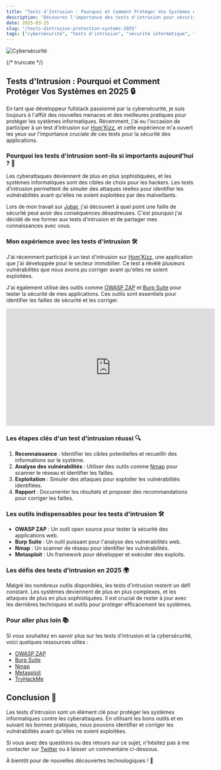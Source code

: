 ```yaml
---
title: "Tests d'Intrusion : Pourquoi et Comment Protéger Vos Systèmes en 2025"
description: "Découvrez l'importance des tests d'intrusion pour sécuriser vos applications et systèmes, avec des exemples concrets et des bonnes pratiques"
date: 2025-03-25
slug: "/tests-dintrusion-protection-systems-2025"
tags: ["cybersécurité", "tests d'intrusion", "sécurité informatique", "hacking éthique", "protection des données"]
---
```



![Cybersécurité](https://images.unsplash.com/photo-1526374965595-1644231b5831?ixlib=rb-4.0.3&ixid=M3wxMjA3fDB8MHxwaG90by1wYWdlfHx8fGVufDB8fHx8fA%3D%3D&auto=format&fit=crop&w=1470&q=80)

<HorizontalDisplay />

{/* truncate */}

## Tests d'Intrusion : Pourquoi et Comment Protéger Vos Systèmes en 2025 🔒

En tant que développeur fullstack passionné par la cybersécurité, je suis toujours à l'affût des nouvelles menaces et des meilleures pratiques pour protéger les systèmes informatiques. Récemment, j'ai eu l'occasion de participer à un test d'intrusion sur [Hom'Kizz](https://homkizz.com/fr-FR), et cette expérience m'a ouvert les yeux sur l'importance cruciale de ces tests pour la sécurité des applications.

### Pourquoi les tests d'intrusion sont-ils si importants aujourd'hui ? 🤔

Les cyberattaques deviennent de plus en plus sophistiquées, et les systèmes informatiques sont des cibles de choix pour les hackers. Les tests d'intrusion permettent de simuler des attaques réelles pour identifier les vulnérabilités avant qu'elles ne soient exploitées par des malveillants.

Lors de mon travail sur [Jobar](https://www.npmjs.com/package/jobar), j'ai découvert à quel point une faille de sécurité peut avoir des conséquences désastreuses. C'est pourquoi j'ai décidé de me former aux tests d'intrusion et de partager mes connaissances avec vous.

### Mon expérience avec les tests d'intrusion 🛠️

J'ai récemment participé à un test d'intrusion sur [Hom'Kizz](https://homkizz.com/fr-FR), une application que j'ai développée pour le secteur immobilier. Ce test a révélé plusieurs vulnérabilités que nous avons pu corriger avant qu'elles ne soient exploitées.

J'ai également utilisé des outils comme [OWASP ZAP](https://www.zaproxy.org/) et [Burp Suite](https://portswigger.net/burp) pour tester la sécurité de mes applications. Ces outils sont essentiels pour identifier les failles de sécurité et les corriger.

<iframe width="560" height="315" src="https://www.youtube.com/embed/dQw4w9WgXcQ" title="YouTube video player" frameborder="0" allow="accelerometer; autoplay; clipboard-write; encrypted-media; gyroscope; picture-in-picture" allowfullscreen></iframe>

### Les étapes clés d'un test d'intrusion réussi 🔍

1. **Reconnaissance** : Identifier les cibles potentielles et recueillir des informations sur le système.
2. **Analyse des vulnérabilités** : Utiliser des outils comme [Nmap](https://nmap.org/) pour scanner le réseau et identifier les failles.
3. **Exploitation** : Simuler des attaques pour exploiter les vulnérabilités identifiées.
4. **Rapport** : Documenter les résultats et proposer des recommandations pour corriger les failles.

### Les outils indispensables pour les tests d'intrusion 🛠️

- **OWASP ZAP** : Un outil open source pour tester la sécurité des applications web.
- **Burp Suite** : Un outil puissant pour l'analyse des vulnérabilités web.
- **Nmap** : Un scanner de réseau pour identifier les vulnérabilités.
- **Metasploit** : Un framework pour développer et exécuter des exploits.

### Les défis des tests d'intrusion en 2025 🌍

Malgré les nombreux outils disponibles, les tests d'intrusion restent un défi constant. Les systèmes deviennent de plus en plus complexes, et les attaques de plus en plus sophistiquées. Il est crucial de rester à jour avec les dernières techniques et outils pour protéger efficacement les systèmes.

### Pour aller plus loin 📚

Si vous souhaitez en savoir plus sur les tests d'intrusion et la cybersécurité, voici quelques ressources utiles :

- [OWASP ZAP](https://www.zaproxy.org/)
- [Burp Suite](https://portswigger.net/burp)
- [Nmap](https://nmap.org/)
- [Metasploit](https://www.metasploit.com/)
- [TryHackMe](https://tryhackme.com/)

<ArialInArticle />

## Conclusion 🎯

Les tests d'intrusion sont un élément clé pour protéger les systèmes informatiques contre les cyberattaques. En utilisant les bons outils et en suivant les bonnes pratiques, nous pouvons identifier et corriger les vulnérabilités avant qu'elles ne soient exploitées.

Si vous avez des questions ou des retours sur ce sujet, n'hésitez pas à me contacter sur [Twitter](https://twitter.com/william_donnette) ou à laisser un commentaire ci-dessous.

À bientôt pour de nouvelles découvertes technologiques ! 🚀

<ArialMultiplex />